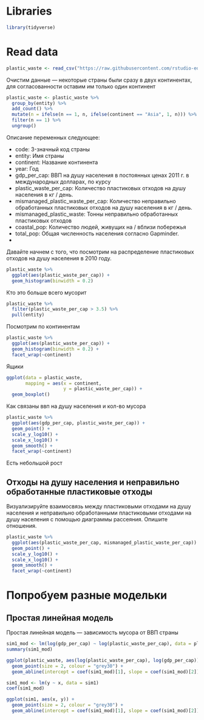 # Libraries

```r
library(tidyverse)
```


# Read data 

```r
plastic_waste <- read_csv("https://raw.githubusercontent.com/rstudio-education/datascience-box/master/course-materials/starters/labs/lab-02-plastic-waste/data/plastic-waste.csv")
```

Очистим данные --- некоторые страны были сразу в двух континентах, для согласованности оставим им только один континент
```r
plastic_waste <- plastic_waste %>% 
  group_by(entity) %>% 
  add_count() %>%
  mutate(n = ifelse(n == 1, n, ifelse(continent == "Asia", 1, n))) %>% 
  filter(n == 1) %>% 
  ungroup()
```


Описание переменных следующее:

*  code: 3-значный код страны
*  entity: Имя страны
*  continent: Название континента
*  year: Год
*  gdp_per_cap: ВВП на душу населения в постоянных ценах 2011 г. в международных долларах, по курсу
*  plastic_waste_per_cap: Количество пластиковых отходов на душу населения в кг / день.
*  mismanaged_plastic_waste_per_cap: Количество неправильно обработанных пластиковых отходов на душу населения в кг / день.
*  mismanaged_plastic_waste: Тонны неправильно обработанных пластиковых отходов
*  coastal_pop: Количество людей, живущих на / вблизи побережья
*  total_pop: Общая численность населения согласно Gapminder.
*  

Давайте начнем с того, что посмотрим на распределение пластиковых отходов на душу населения в 2010 году.

```r
plastic_waste %>% 
  ggplot(aes(plastic_waste_per_cap)) +
  geom_histogram(binwidth = 0.2)
```

Кто это больше всего мусорит

```r
plastic_waste %>% 
  filter(plastic_waste_per_cap > 3.5) %>% 
  pull(entity)
```

Посмотрим по континентам

```r
plastic_waste %>% 
  ggplot(aes(plastic_waste_per_cap)) +
  geom_histogram(binwidth = 0.2) +
  facet_wrap(~continent)
```

Ящики
```r
ggplot(data = plastic_waste, 
       mapping = aes(x = continent, 
                     y = plastic_waste_per_cap)) +
  geom_boxplot()
```

Как связаны ввп на душу населения и кол-во мусора
```r
plastic_waste %>%
  ggplot(aes(gdp_per_cap, plastic_waste_per_cap)) +
  geom_point() +
  scale_y_log10() +
  scale_x_log10() +
  geom_smooth() +
  facet_wrap(~continent)
```

Есть небольшой рост

## Отходы на душу населения и неправильно обработанные пластиковые отходы
Визуализируйте взаимосвязь между пластиковыми отходами на душу населения и неправильно обработанными пластиковыми отходами на душу населения с помощью диаграммы рассеяния. Опишите отношения.

```r
plastic_waste %>% 
  ggplot(aes(plastic_waste_per_cap, mismanaged_plastic_waste_per_cap)) +
  geom_point() +
  scale_y_log10() +
  scale_x_log10() +
  geom_smooth() +
  facet_wrap(~continent)
```

# Попробуем разные модельки

## Простая линейная модель

Простая линейная модель --- зависимость мусора от ВВП страны
```r
sim1_mod <- lm(log(gdp_per_cap) ~ log(plastic_waste_per_cap), data = plastic_waste)
summary(sim1_mod)

ggplot(plastic_waste, aes(log(plastic_waste_per_cap), log(gdp_per_cap))) + 
  geom_point(size = 2, colour = "grey30") + 
  geom_abline(intercept = coef(sim1_mod)[1], slope = coef(sim1_mod)[2])
```


```r
sim1_mod <- lm(y ~ x, data = sim1)
coef(sim1_mod)
```

```r
ggplot(sim1, aes(x, y)) + 
  geom_point(size = 2, colour = "grey30") + 
  geom_abline(intercept = coef(sim1_mod)[1], slope = coef(sim1_mod)[2])
```

